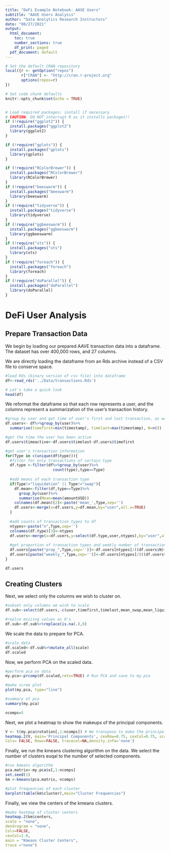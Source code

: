 ```yaml
---
title: "DeFi Example Notebook: AAVE Users"
subtitle: "AAVE Users Analysis"
author: "Data Analytics Research Instructors"
date: "08/27/2021"
output:
  html_document:
    toc: true
    number_sections: true
    df_print: paged
  pdf_document: default
---
```



```r
# Set the default CRAN repository
local({r <- getOption("repos")
       r["CRAN"] <- "http://cran.r-project.org" 
       options(repos=r)
})

# Set code chunk defaults
knitr::opts_chunk$set(echo = TRUE)


# Load required packages; install if necessary
# CAUTION: DO NOT interrupt R as it installs packages!!
if (!require("ggplot2")) {
  install.packages("ggplot2")
  library(ggplot2)
}

if (!require("gplots")) {
  install.packages("gplots")
  library(gplots)
}

if (!require("RColorBrewer")) {
  install.packages("RColorBrewer")
  library(RColorBrewer)
}
if (!require("beeswarm")) {
  install.packages("beeswarm")
  library(beeswarm)
}
if (!require("tidyverse")) {
  install.packages("tidyverse")
  library(tidyverse)
}
if (!require("ggbeeswarm")) {
  install.packages("ggbeeswarm")
  library(ggbeeswarm)
}
if (!require("xts")) {
  install.packages("xts")
  library(xts)
}
if (!require("foreach")) {
  install.packages("foreach")
  library(foreach)
}
if (!require("doParallel")) {
  install.packages("doParallel")
  library(doParallel)
}


```

# DeFi User Analysis

## Prepare Transaction Data

We begin by loading our prepared AAVE transaction data into a dataframe. The dataset has over 400,000 rows, and 27 columns. 

We are directly loading the dataframe from an Rds archive instead of a CSV file to conserve space. 

```r
#load Rds (binary version of csv file) into dataframe
df<-read_rds('../Data/transactions.Rds')

# Let's take a quick look 
head(df)

```

We reformat the dataframe so that each row represents a user, and the columns represent a summarization of the user's transaction history. 

```r
#group by user and get time of user's first and last transaction, as well as number of transactions
df.users<- df%>%group_by(user)%>%
  summarise(timefirst=min(timestamp), timelast=max(timestamp), N=n())

#get the time the user has been active
df.users$timeactive<-df.users$timelast-df.users$timefirst

#get user's transaction information
for(Type in c(unique(df$type))){
  #filter for only transactions of certain type
  df.type <-filter(df%>%group_by(user)%>%
                     count(type),type==Type)
  
  #add means of each transaction type
  if(Type!="liquidation" || Type!="swap"){
    df.mean<-filter(df,type==Type)%>%
      group_by(user)%>%
      summarise(Mean=mean(amountUSD))
    colnames(df.mean)[2]<-paste('mean_',Type,sep='')
    df.users<-merge(x=df.users,y=df.mean,by="user",all.x=TRUE)
  }
  
  #add counts of transaction types to df
  ntypes<-paste("n",Type,sep='')
  colnames(df.type)[3]<-ntypes
  df.users<-merge(x=df.users,y=select(df.type,user,ntypes),by="user",all.x=TRUE)
  
  #get proportion of transaction types and weekly number of transaction type
  df.users[paste("prop_",Type,sep='')]<-df.users[ntypes]/((df.users$N)+1)
  df.users[paste("weekly_",Type,sep='')]<-df.users[ntypes]/(((df.users$timeactive)+1)/(3600*24*7))
}

df.users
```

## Creating Clusters

Next, we select only the columns we wish to cluster on.

```r
#subset only columns we wish to scale
df.sub<-select(df.users,-c(user,timefirst,timelast,mean_swap,mean_liquidation))

#replce misisng values as 0's
df.sub<-df.sub%>%replace(is.na(.),0)
```

We scale the data to prepare for PCA.

```r
#scale data
df.scaled<-df.sub%>%mutate_all(scale)
df.scaled
```

Now, we perform PCA on the scaled data. 

```r
#perform pca on data
my.pca<-prcomp(df.scaled,retx=TRUE) # Run PCA and save to my.pca

#make scree plot
plot(my.pca, type="line")

#summary of pca
summary(my.pca)

ncomps=5
```


Next, we plot a heatmap to show the makeups of the principal components. 

```r
V <- t(my.pca$rotation[,1:ncomps]) # We transpose to make the principal components be rows
heatmap.2(V, main='Principal Components', cexRow=0.75, cexCol=0.75, scale="none", dendrogram="none",
Colv= FALSE, Rowv=FALSE, tracecol=NA,density.info='none')

```

Finally, we run the kmeans clustering algorithm on the data. We select the number of clusters euqal to the number of selected components. 

```r
#run kmeans algorithm
pca.matrix<-my.pca$x[,1:ncomps]
set.seed(1)
km <-kmeans(pca.matrix, ncomps)

#plot frequencies of each cluster
barplot(table(km$cluster),main="Cluster Frequencies")
```

Finally, we view the centers of the kmeans clusters.

```r
#make heatmap of cluster centers
heatmap.2(km$centers,
scale = "none",
dendrogram = "none",
Colv=FALSE,
cexCol=1.0,
main = "Kmeans Cluster Centers",
trace ="none")
```


